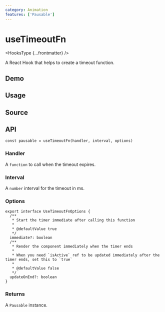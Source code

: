 ```yaml
---
category: Animation
features: ['Pausable']
---
```


# useTimeoutFn


<HooksType {...frontmatter} />

A React Hook that helps to create a timeout function.

## Demo


<App />

## Usage



## Source


<Source />

## API

```tsx
const pausable = useTimeoutFn(handler, interval, options)
```

### Handler

A `function` to call when the timeout expires.

### Interval

A `number` interval for the timeout in ms.

### Options

```tsx
export interface UseTimeoutFnOptions {
  /**
   * Start the timer immediate after calling this function
   *
   * @defaultValue true
   */
  immediate?: boolean
  /**
   * Render the component immediately when the timer ends
   *
   * When you need `isActive` ref to be updated immediately after the timer ends, set this to `true`
   *
   * @defaultValue false
   */
  updateOnEnd?: boolean
}
```

### Returns


<Tip type="pausable" />

A `Pausable` instance.
